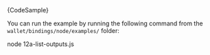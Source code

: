
<CodeBlock className="language-javascript">
    {CodeSample}
</CodeBlock>

You can run the example by running the following command from the `wallet/bindings/node/examples/` folder:

<CodeBlock className="language-bash">
    node 12a-list-outputs.js
</CodeBlock>
